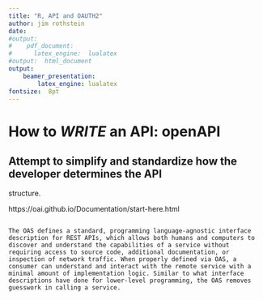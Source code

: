 ```yaml
---
title: "R, API and OAUTH2"
author: jim rothstein
date: 
#output:  
#    pdf_document:
#      latex_engine:  lualatex  
#output:  html_document
output:
    beamer_presentation:
        latex_engine: lualatex
fontsize:  8pt
---
```


#   How to *WRITE* an API:    openAPI

##  Attempt to simplify and standardize how the developer determines the API
structure.

https://oai.github.io/Documentation/start-here.html

```

The OAS defines a standard, programming language-agnostic interface description for REST APIs, which allows both humans and computers to discover and understand the capabilities of a service without requiring access to source code, additional documentation, or inspection of network traffic. When properly defined via OAS, a consumer can understand and interact with the remote service with a minimal amount of implementation logic. Similar to what interface descriptions have done for lower-level programming, the OAS removes guesswork in calling a service.
```

